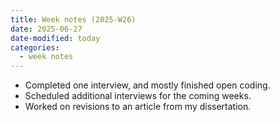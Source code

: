 ```yaml
---
title: Week notes (2025-W26)
date: 2025-06-27
date-modified: today
categories:
  - week notes
---
```


- Completed one interview, and mostly finished open coding.
- Scheduled additional interviews for the coming weeks.
- Worked on revisions to an article from my dissertation.
